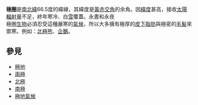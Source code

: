 '''極圈'''是[[緯度|南北緯]]66.5度的緯線，其緯度是[[黃赤交角|黃赤交角]]的余角。因[[緯度|緯度]]甚高，接收[[太陽輻射|太陽輻射量]]不足，終年寒冷、白[[雪|雪]]覆蓋。永晝和永夜<br />
極圈[[生物|生物]]必須忍受這種嚴寒的[[極地氣候|氣候]]，所以大多擁有極厚的[[皮下脂肪|皮下脂肪]]與極密的[[毛髮|毛髮]]來禦寒。例如：[[北極熊|北極熊]]、[[企鵝|企鵝]]。

== 參見 ==
* [[極地|極地]]
* [[兩極|兩極]]
* [[北極|北極]]
* [[南極|南極]]
* [[極地氣候|極地氣候]]

{{geo-term-stub}}